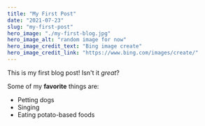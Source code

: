 ```yaml
---
title: "My First Post"
date: "2021-07-23"
slug: "my-first-post"
hero_image: "./my-first-blog.jpg"
hero_image_alt: "random image for now"
hero_image_credit_text: "Bing image create"
hero_image_credit_link: "https://www.bing.com/images/create/"
---
```


This is my first blog post! Isn't it *great*?

Some of my **favorite** things are:

* Petting dogs
* Singing
* Eating potato-based foods